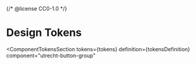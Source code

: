 {/* @license CC0-1.0 */}


<Meta id="css-button-group--design-tokens" title="CSS Component/Button group/Design Tokens" />

# Design Tokens

<ComponentTokensSection
  tokens={tokens}
  definition={tokensDefinition}
  component="utrecht-button-group"
></ComponentTokensSection>
